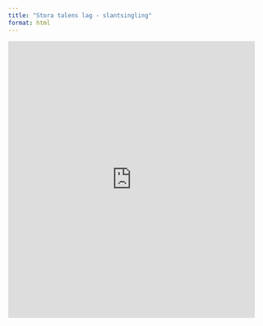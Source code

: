 ```yaml
---
title: "Stora talens lag - slantsingling"
format: html
---
```



<iframe width="100%" height="564" frameborder="0"
  src="https://observablehq.com/embed/@mattiasvillani/stora-talens-slantsingling@929?cells=viewof+samplesize%2Cviewof+p%2Cpltkonv">
</iframe>